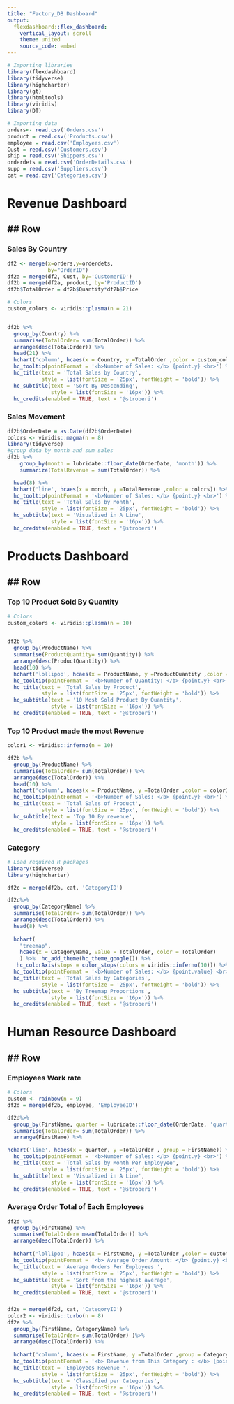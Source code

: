 ---
title: "Factory_DB Dashboard"
output: 
  flexdashboard::flex_dashboard:
    vertical_layout: scroll
    theme: united
    source_code: embed
---

```{r setup, include=FALSE}
# Importing libraries
library(flexdashboard)
library(tidyverse)
library(highcharter)
library(gt)
library(htmltools)
library(viridis)
library(DT)
```


```{r, include = FALSE}
# Importing data
orders<- read.csv('Orders.csv')
product = read.csv('Products.csv')
employee = read.csv('Employees.csv')
Cust = read.csv('Customers.csv')
ship = read.csv('Shippers.csv')
orderdets = read.csv('OrderDetails.csv')
supp = read.csv('Suppliers.csv')
cat = read.csv('Categories.csv')

```
 

Revenue Dashboard {data-orientation=columns}
=======================================================================


## Row 
-----------------------------------------------------------------------

### Sales By Country {data-width=1440}

```{r, include = FALSE}

df2 <- merge(x=orders,y=orderdets, 
             by="OrderID")
df2a = merge(df2, Cust, by='CustomerID')
df2b = merge(df2a, product, by='ProductID')
df2b$TotalOrder = df2b$Quantity*df2b$Price

```

```{r}
# Colors
custom_colors <- viridis::plasma(n = 21)


df2b %>% 
  group_by(Country) %>% 
  summarise(TotalOrder= sum(TotalOrder)) %>% 
  arrange(desc(TotalOrder)) %>% 
  head(21) %>% 
  hchart('column', hcaes(x = Country, y =TotalOrder ,color = custom_colors)) %>%   hc_add_theme(hc_theme_google()) %>% 
  hc_tooltip(pointFormat = '<b>Number of Sales: </b> {point.y} <br>') %>% 
  hc_title(text = 'Total Sales by Country',
           style = list(fontSize = '25px', fontWeight = 'bold')) %>% 
  hc_subtitle(text = 'Sort By Descending',
              style = list(fontSize = '16px')) %>% 
  hc_credits(enabled = TRUE, text = '@stroberi')
```

### Sales Movement {data-width=1440}

```{r}
df2b$OrderDate = as.Date(df2b$OrderDate)
colors <- viridis::magma(n = 8)
library(tidyverse)
#group data by month and sum sales
df2b %>% 
    group_by(month = lubridate::floor_date(OrderDate, 'month')) %>%
    summarize(TotalRevenue = sum(TotalOrder)) %>% 

  head(8) %>% 
  hchart('line', hcaes(x = month, y =TotalRevenue ,color = colors)) %>%   hc_add_theme(hc_theme_google()) %>% 
  hc_tooltip(pointFormat = '<b>Number of Sales: </b> {point.y} <br>') %>% 
  hc_title(text = 'Total Sales by Month',
           style = list(fontSize = '25px', fontWeight = 'bold')) %>% 
  hc_subtitle(text = 'Visualized in A Line',
              style = list(fontSize = '16px')) %>% 
  hc_credits(enabled = TRUE, text = '@stroberi')

```


Products Dashboard {data-orientation=columns}
=======================================================================


## Row
-----------------------------------------------------------------------
### Top 10 Product Sold By Quantity

```{r}
# Colors
custom_colors <- viridis::plasma(n = 10)


df2b %>% 
  group_by(ProductName) %>% 
  summarise(ProductQuantity= sum(Quantity)) %>% 
  arrange(desc(ProductQuantity)) %>% 
  head(10) %>% 
  hchart('lollipop', hcaes(x = ProductName, y =ProductQuantity ,color = custom_colors)) %>%   hc_add_theme(hc_theme_google()) %>% 
  hc_tooltip(pointFormat = '<b>Number of Quantity: </b> {point.y} <br>') %>% 
  hc_title(text = 'Total Sales by Product',
           style = list(fontSize = '25px', fontWeight = 'bold')) %>% 
  hc_subtitle(text = '10 Most Sold Product By Quantity',
              style = list(fontSize = '16px')) %>% 
  hc_credits(enabled = TRUE, text = '@stroberi')

```

### Top 10 Product made the most Revenue {data-width=800}

```{r}

color1 <- viridis::inferno(n = 10)

df2b %>% 
  group_by(ProductName) %>% 
  summarise(TotalOrder= sum(TotalOrder)) %>% 
  arrange(desc(TotalOrder)) %>% 
  head(10) %>% 
  hchart('column', hcaes(x = ProductName, y =TotalOrder ,color = color1)) %>%   hc_add_theme(hc_theme_google()) %>% 
  hc_tooltip(pointFormat = '<b>Number of Sales: </b> {point.y} <br>') %>% 
  hc_title(text = 'Total Sales of Product',
           style = list(fontSize = '25px', fontWeight = 'bold')) %>% 
  hc_subtitle(text = 'Top 10 By revenue',
              style = list(fontSize = '16px')) %>% 
  hc_credits(enabled = TRUE, text = '@stroberi')
```

### Category

```{r}
# Load required R packages
library(tidyverse)
library(highcharter) 

df2c = merge(df2b, cat, 'CategoryID')

df2c%>% 
  group_by(CategoryName) %>% 
  summarise(TotalOrder= sum(TotalOrder)) %>% 
  arrange(desc(TotalOrder)) %>% 
  head(8) %>% 
  
  hchart(
    "treemap", 
    hcaes(x = CategoryName, value = TotalOrder, color = TotalOrder)
    ) %>%  hc_add_theme(hc_theme_google()) %>% 
   hc_colorAxis(stops = color_stops(colors = viridis::inferno(10))) %>%
  hc_tooltip(pointFormat = '<b>Number of Sales: </b> {point.value} <br>') %>% 
  hc_title(text = 'Total Sales by Categories',
           style = list(fontSize = '25px', fontWeight = 'bold')) %>% 
  hc_subtitle(text = 'By Treemap Proportions',
              style = list(fontSize = '16px')) %>% 
  hc_credits(enabled = TRUE, text = '@stroberi')

```

Human Resource Dashboard {data-orientation=columns}
=======================================================================


## Row
-----------------------------------------------------------------------

### Employees Work rate {data-width=1500}

```{r}

# Colors
custom <- rainbow(n = 9) 
df2d = merge(df2b, employee, 'EmployeeID')

df2d%>% 
  group_by(FirstName, quarter = lubridate::floor_date(OrderDate, 'quarter')) %>% 
  summarise(TotalOrder= sum(TotalOrder)) %>% 
  arrange(FirstName) %>%

hchart('line', hcaes(x = quarter, y =TotalOrder , group = FirstName)) %>%    hc_colors(custom) %>% hc_add_theme(hc_theme_google()) %>% 
  hc_tooltip(pointFormat = '<b>Number of Sales: </b> {point.y} <br>') %>% 
  hc_title(text = 'Total Sales by Month Per Employyee',
           style = list(fontSize = '25px', fontWeight = 'bold')) %>% 
  hc_subtitle(text = 'Visualized in A Line',
              style = list(fontSize = '16px')) %>% 
  hc_credits(enabled = TRUE, text = '@stroberi')
```

### Average Order Total of Each Employees 

```{r}

df2d %>% 
  group_by(FirstName) %>% 
  summarise(TotalOrder= mean(TotalOrder)) %>% 
  arrange(desc(TotalOrder)) %>% 
   
  hchart('lollipop', hcaes(x = FirstName, y =TotalOrder ,color = custom)) %>%   hc_add_theme(hc_theme_google()) %>% 
  hc_tooltip(pointFormat = '<b> Average Order Amount: </b> {point.y} <br>') %>% 
  hc_title(text = 'Average Orders Per Employees ',
           style = list(fontSize = '25px', fontWeight = 'bold')) %>% 
  hc_subtitle(text = 'Sort from the highest average',
              style = list(fontSize = '16px')) %>% 
  hc_credits(enabled = TRUE, text = '@stroberi')
```

### 

```{r}

df2e = merge(df2d, cat, 'CategoryID')
color2 <- viridis::turbo(n = 8)
df2e %>% 
  group_by(FirstName, CategoryName) %>% 
  summarise(TotalOrder= sum(TotalOrder) )%>% 
  arrange(desc(TotalOrder)) %>% 
   
  hchart('column', hcaes(x = FirstName, y =TotalOrder ,group = CategoryName), stacking='normal') %>% hc_colors(color2) %>%  hc_add_theme(hc_theme_google()) %>% 
  hc_tooltip(pointFormat = '<b> Revenue from This Category : </b> {point.y} <br>') %>% 
  hc_title(text = 'Employees Revenue ',
           style = list(fontSize = '25px', fontWeight = 'bold')) %>% 
  hc_subtitle(text = 'Classified per Categories',
              style = list(fontSize = '16px')) %>% 
  hc_credits(enabled = TRUE, text = '@stroberi')
```


